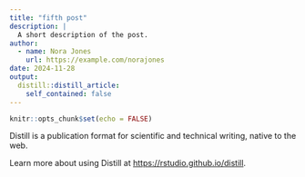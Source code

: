 ```yaml
---
title: "fifth post"
description: |
  A short description of the post.
author:
  - name: Nora Jones
    url: https://example.com/norajones
date: 2024-11-28
output:
  distill::distill_article:
    self_contained: false
---
```



```r
knitr::opts_chunk$set(echo = FALSE)
```

Distill is a publication format for scientific and technical writing, native to the web.

Learn more about using Distill at <https://rstudio.github.io/distill>.


